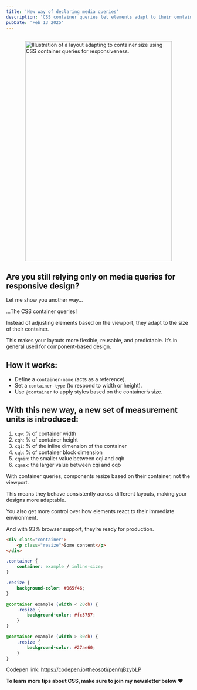 ```yaml
---
title: 'New way of declaring media queries'
description: 'CSS container queries let elements adapt to their container, not just the viewport. Making layouts more flexible and reusable.'
pubDate: 'Feb 13 2025'
---
```



<Image
	src="/short/02-2025/container-queries.gif"
	alt="Illustration of a layout adapting to container size using CSS container queries for responsiveness."
	width="400"
	height="600"
	style="margin: 2em auto 1em auto; display: block; border: 4px solid var(--border)"
/>

## Are you still relying only on media queries for responsive design?

Let me show you another way...

...The CSS container queries!

Instead of adjusting elements based on the viewport, they adapt to the size of their container.

This makes your layouts more flexible, reusable, and predictable.
It’s in general used for component-based design.

## How it works:

- Define a `container-name` (acts as a reference).
- Set a `container-type` (to respond to width or height).
- Use `@container` to apply styles based on the container’s size.

## With this new way, a new set of measurement units is introduced:

1. `cqw`: % of container width
2. `cqh`: % of container height
3. `cqi`: % of the inline dimension of the container
4. `cqb`: % of container block dimension
5. `cqmin`: the smaller value between cqi and cqb
6. `cqmax`: the larger value between cqi and cqb

With container queries, components resize based on their container, not the viewport.

This means they behave consistently across different layouts, making your designs more adaptable.

You also get more control over how elements react to their immediate environment.

And with 93% browser support, they’re ready for production.

```html
<div class="container">
	<p class="resize">Some content</p>
</div>
```

```css
.container {
	container: example / inline-size;
}

.resize {
	background-color: #065f46;
}

@container example (width < 20ch) {
	.resize {
		background-color: #fc5757;
	}
}

@container example (width > 30ch) {
	.resize {
		background-color: #27ae60;
	}
}
```

Codepen link: https://codepen.io/theosoti/pen/qBzybLP

**To learn more tips about CSS, make sure to join my newsletter below ❤️**
